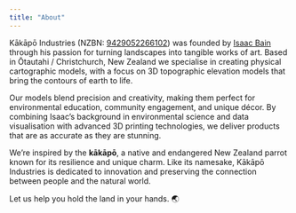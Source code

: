 ```yaml
---
title: "About"
---
```


Kākāpō Industries (NZBN: [9429052266102](https://www.nzbn.govt.nz/mynzbn/nzbndetails/9429052266102/?sw=kakapo%20industries)) was founded by [Isaac Bain](www.isaacbain.com) through his passion for turning landscapes into tangible works of art. Based in Ōtautahi / Christchurch, New Zealand we specialise in creating physical cartographic models, with a focus on 3D topographic elevation models that bring the contours of earth to life.

Our models blend precision and creativity, making them perfect for environmental education, community engagement, and unique décor. By combining Isaac’s background in environmental science and data visualisation with advanced 3D printing technologies, we deliver products that are as accurate as they are stunning.

We’re inspired by the **kākāpō**, a native and endangered New Zealand parrot known for its resilience and unique charm. Like its namesake, Kākāpō Industries is dedicated to innovation and preserving the connection between people and the natural world.

Let us help you hold the land in your hands. 🌏
